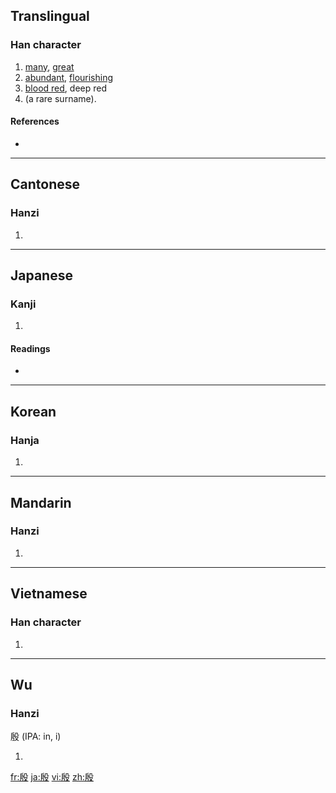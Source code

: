 ==Translingual==

===Han character===
{{Han char|rn=79|rad=殳|as=06|sn=10|four=2724<sub>7</sub>|canj=竹尸竹弓水 (HSHNE)}}

# [[many]], [[great]]
# [[abundant]], [[flourishing]]
# [[blood red]], deep red
# (a rare surname).

====References====
* {{Han ref|kx=0585.020|dkj=16627|dj=0977.190|hdz=32156.040|uh=6BB7|ud=27575|bh=AEEF|bd=44783}}

----

==Cantonese==

===Hanzi===
{{yue-hanzi|jyut=|y=yin1, yan1}}

# {{defn|Cantonese|sort=殳06}}

----

==Japanese==

===Kanji===
{{ja-kanji|grade=|rs=殳06}}

# {{defn|Japanese}}

====Readings====
* {{ja-readings|on=[[いん]] (in), [[あん]] (an)|kun=[[さかん]] (sakan)}}

----

==Korean==

===Hanja===
{{ko-hanja|hangeul=[[은]], [[안]]|eumhun=|rv=eun, an|mr=ŭn, an|y=un, an}}

# {{defn|Korean|sort=殳06}}

----

==Mandarin==

===Hanzi===
{{cmn-hanzi|pin=[[yīn]] ([[yin1]])|wg=yin1}}

# {{defn|Mandarin|sort=殳06}}

----

==Vietnamese==

===Han character===
{{vi-hantu|[[ân]]|rs=殳06}}

# {{defn|Vietnamese|sort=殳06}}

----

==Wu==

===Hanzi===
殷 (IPA: in, i)

# {{defn|Wu}}

[[fr:殷]]
[[ja:殷]]
[[vi:殷]]
[[zh:殷]]